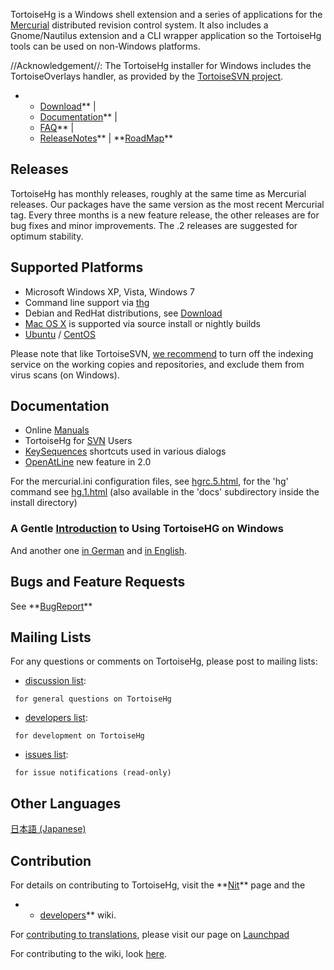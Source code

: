 [[http://tortoisehg.bitbucket.io/|{{http://tortoisehg.bitbucket.io/css/img/logo.png|TortoiseHg Website}}]]

TortoiseHg is a Windows shell extension and a series of applications for
the [[http://mercurial.selenic.com|Mercurial]] distributed
revision control system. It also includes a Gnome/Nautilus extension and a CLI
wrapper application so the TortoiseHg tools can be used on non-Windows
platforms.

//Acknowledgement//: The TortoiseHg installer for Windows includes the TortoiseOverlays handler, as provided by the [[http://tortoisesvn.net|TortoiseSVN project]].

**[[http://tortoisehg.bitbucket.io/download/index.html|Download]]** | 
**[[http://tortoisehg.bitbucket.io/docs.html|Documentation]]** |
**[[http://tortoisehg.bitbucket.io/manual/2.10/faq.html|FAQ]]** |
**[[ReleaseNotes]]** |  **[[RoadMap]]**

== Releases ==

TortoiseHg has monthly releases, roughly at the same time as Mercurial releases. Our packages have the same version as the most recent Mercurial tag.  Every three months is a new feature release, the other releases are for bug fixes and minor improvements.  The .2 releases are suggested for optimum stability.

== Supported Platforms ==

* Microsoft Windows XP, Vista, Windows 7
* Command line support via [[thg]]
* Debian and RedHat distributions, see [[http://tortoisehg.bitbucket.io/download/index.html|Download]]
* [[developers/MacOSX|Mac OS X]] is supported via source install or nightly builds
* [[Ubuntu]] / [[CentOS]]

Please note that like TortoiseSVN, [[http://www.selenic.com/pipermail/mercurial/2010-January/029680.html|we recommend]] to turn off the indexing service on the working copies and repositories, and exclude them from virus scans (on Windows).

== Documentation ==

* Online [[http://tortoisehg.bitbucket.io/docs.html|Manuals]]
* TortoiseHg for [[SVN]] Users
* [[KeySequences]] shortcuts used in various dialogs
* [[OpenAtLine]] new feature in 2.0

For the mercurial.ini configuration files, see [[http://www.selenic.com/mercurial/hgrc.5.html|hgrc.5.html]], for the 'hg' command see [[http://www.selenic.com/mercurial/hg.1.html|hg.1.html]]
(also available in the 'docs' subdirectory inside the install directory)

=== A Gentle [[http://tortoisehg.readthedocs.org/en/latest/quick.html|Introduction]] to Using TortoiseHG on Windows ===

And another one [[http://draketo.de/licht/freie-software/mercurial/kurze-einf-hrung-mercurial-und-tortoisehg|in German]] and [[http://draketo.de/light/english/mercurial/short-introduction-mercurial-tortoisehg|in English]]. 

== Bugs and Feature Requests ==

See **[[BugReport]]**

== Mailing Lists ==

For any questions or comments on TortoiseHg, please post to mailing lists:

* [[https://lists.sourceforge.net/lists/listinfo/tortoisehg-discuss|discussion list]]:
  for general questions on TortoiseHg
* [[http://groups.google.com/group/thg-dev|developers list]]:
  for development on TortoiseHg
* [[https://lists.sourceforge.net/lists/listinfo/tortoisehg-issues|issues list]]:
  for issue notifications (read-only)

== Other Languages ==

[[http://bitbucket.org/mercurialjp/thg-ja/wiki/Home|日本語 (Japanese)]]

== Contribution ==

For details on contributing to TortoiseHg, visit the **[[Nit]]** page and the
**[[developers/Home|developers]]** wiki.

For [[developers/Translation|contributing to translations]], please visit our page on [[https://translations.launchpad.net/tortoisehg|Launchpad]]

For contributing to the wiki, look [[wiki|here]].

